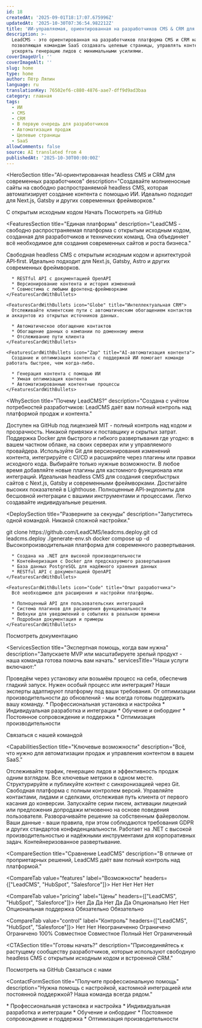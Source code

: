 ```yaml
---
id: 18
createdAt: '2025-09-01T18:17:07.675996Z'
updatedAt: '2025-10-30T07:36:54.982212Z'
title: 'ИИ-управляемая, ориентированная на разработчиков CMS & CRM для SaaS'
description: >-
  LeadCMS - это ориентированная на разработчиков платформа CMS и CRM на базе ИИ,
  позволяющая командам SaaS создавать целевые страницы, управлять контентом и
  ускорять генерацию лидов с минимальными усилиями.
coverImageUrl: ''
coverImageAlt: ''
slug: home
type: home
author: Пётр Ляпин
language: ru
translationKey: 76502ef6-c880-4876-aae7-dff9d9ad3baa
category: главная
tags:
  - ИИ
  - CMS
  - CRM
  - В первую очередь для разработчиков
  - Автоматизация продаж
  - Целевые страницы
  - SaaS
allowComments: false
source: AI translated from 4
publishedAt: '2025-10-30T00:00:00Z'
---
```


<HeroSection
  title="AI‑ориентированная headless CMS и CRM для современных разработчиков"
  description="Создавайте молниеносные сайты на свободно распространяемой headless CMS, которая автоматизирует создание контента с помощью ИИ. Идеально подходит для Next.js, Gatsby и других современных фреймворков."
>
  <HeroBadge>С открытым исходным кодом</HeroBadge>
  <HeroButtons>
    <HeroButton href="#contact">Начать</HeroButton>
    <HeroButton href="https://github.com/LeadCMS" variant="outline" icon="GitBranch" external>
      Посмотреть на GitHub
    </HeroButton>
  </HeroButtons>
  <HeroPreview image="/media/home/leadcms-preview.png" label="LeadCMS.AI Admin" />
</HeroSection>

<FeaturesSection
  title="Единая платформа"
  description="LeadCMS - свободно распространяемая платформа с открытым исходным кодом, созданная для разработчиков и технических команд. Она объединяет всё необходимое для создания современных сайтов и роста бизнеса."
>
  <FeaturesSectionCards>
    <FeaturesCardWithBullets icon="Database" title="Headless CMS">
      Свободная headless CMS с открытым исходным кодом и архитектурой API‑first. Идеально подходит для Next.js, Gatsby, Astro и других современных фреймворков.

      * RESTful API с документацией OpenAPI
      * Версионирование контента и история изменений
      * Совместима с любыми фронтенд‑фреймворками
    </FeaturesCardWithBullets>

    <FeaturesCardWithBullets icon="Globe" title="Интеллектуальная CRM">
      Отслеживайте клиентские пути с автоматическим обогащением контактов и аккаунтов из открытых источников данных.

      * Автоматическое обогащение контактов
      * Обогащение данных о компании по доменному имени
      * Отслеживание пути клиента
    </FeaturesCardWithBullets>

    <FeaturesCardWithBullets icon="Zap" title="AI‑автоматизация контента">
      Создание и оптимизация контента с поддержкой ИИ помогает команде работать быстрее, чем когда‑либо.

      * Генерация контента с помощью ИИ
      * Умная оптимизация контента
      * Автоматизированные контентные процессы
    </FeaturesCardWithBullets>
  </FeaturesSectionCards>
</FeaturesSection>

<WhySection
  title="Почему LeadCMS?"
  description="Создана с учётом потребностей разработчиков: LeadCMS даёт вам полный контроль над платформой продаж и контента."
>
  <WhyReasonCard icon="Code" title="100% открытый исходный код">
    Доступен на GitHub под лицензией MIT - полный контроль над кодом и прозрачность. Никакой привязки к поставщику и скрытых затрат.
  </WhyReasonCard>

  <WhyReasonCard icon="Server" title="Самостоятельный хостинг или облако">
    Поддержка Docker для быстрого и гибкого развертывания где угодно: в вашем частном облаке, на своих серверах или у управляемого провайдера.
  </WhyReasonCard>

  <WhyReasonCard icon="GitBranch" title="Процесс, ориентированный на разработчиков">
    Используйте Git для версионирования изменений контента, интегрируйте с CI/CD и расширяйте через плагины или правки исходного кода.
  </WhyReasonCard>

  <WhyReasonCard icon="Package" title="Модульная архитектура">
    Выбирайте только нужные возможности. В любое время добавляйте новые плагины для кастомного функционала или интеграций.
  </WhyReasonCard>

  <WhyReasonCard icon="Zap" title="Молниеносно быстрые сайты">
    Идеальная headless CMS для создания сверхбыстрых сайтов с Next.js, Gatsby и современными фреймворками. Достигайте высоких показателей в Lighthouse.
  </WhyReasonCard>

  <WhyReasonCard icon="Globe" title="API‑first подход">
    Полноценные API‑эндпоинты для бесшовной интеграции с вашими инструментами и процессами. Легко создавайте индивидуальные решения.
  </WhyReasonCard>
</WhySection>


<DeploySection
  title="Разверните за секунды"
  description="Запуститесь одной командой. Никакой сложной настройки."
>
  <DeployCommands>
git clone https://github.com/LeadCMS/leadcms.deploy.git
cd leadcms.deploy
./generate-env.sh
docker compose up -d
  </DeployCommands>

  <DeployCards>
    <FeaturesCardWithBullets icon="Server" title="Технические характеристики">
      Высокопроизводительная платформа для современного развертывания.

      * Создана на .NET для высокой производительности
      * Контейнеризация с Docker для предсказуемого развертывания
      * База данных PostgreSQL для надёжного хранения данных
      * RESTful API с документацией OpenAPI
    </FeaturesCardWithBullets>

    <FeaturesCardWithBullets icon="Code" title="Опыт разработчика">
      Всё необходимое для расширения и настройки платформы.

      * Полноценный API для пользовательских интеграций
      * Система плагинов для расширения функциональности
      * Вебхуки для уведомлений о событиях в реальном времени
      * Подробная документация и примеры
    </FeaturesCardWithBullets>
  </DeployCards>

  <DeployButton href="/ru/docs">Посмотреть документацию</DeployButton>
</DeploySection>

<ServicesSection
  title="Экспертная помощь, когда вам нужна"
  description="Запускаете MVP или масштабируете зрелый продукт - наша команда готова помочь вам начать."
  servicesTitle="Наши услуги включают:"
>
  <ServiceCard icon="Settings" title="Профессиональная настройка">
    Проведём через установку или возьмём процесс на себя, обеспечив гладкий запуск.
  </ServiceCard>

  <ServiceCard icon="Code" title="Индивидуальная разработка">
    Нужен особый процесс или интеграция? Наши эксперты адаптируют платформу под ваши требования.
  </ServiceCard>

  <ServiceCard icon="ShieldCheck" title="Постоянная поддержка">
    От оптимизации производительности до обновлений - мы всегда готовы поддержать вашу команду.
  </ServiceCard>

  <ServiceList>
    * Профессиональная установка и настройка
    * Индивидуальная разработка и интеграции
    * Обучение и онбординг
    * Постоянное сопровождение и поддержка
    * Оптимизация производительности
  </ServiceList>

  <ServiceButton href="#contact-form">Связаться с нашей командой</ServiceButton>
</ServicesSection>

<CapabilitiesSection
  title="Ключевые возможности"
  description="Всё, что нужно для автоматизации продаж и управления контентом в вашем SaaS."
>
  <CapabilityCard icon="Zap" title="Единая панель управления">
    Отслеживайте трафик, генерацию лидов и эффективность продаж одним взглядом. Все ключевые метрики в одном месте.
  </CapabilityCard>

  <CapabilityCard icon="Database" title="Headless CMS с открытым исходным кодом">
    Структурируйте и публикуйте контент с синхронизацией через Git. Свободная платформа с полным контролем версий.
  </CapabilityCard>

  <CapabilityCard icon="Globe" title="Интегрированная CRM‑система">
    Управляйте контактами, лидами и сделками, отслеживая путь клиента от первого касания до конверсии.
  </CapabilityCard>

  <CapabilityCard icon="Settings" title="Автоматизация продаж">
    Запускайте серии писем, активации лицензий или предложения допродажи мгновенно на основе поведения пользователя.
  </CapabilityCard>

  <CapabilityCard icon="ShieldCheck" title="Безопасность и соответствие">
    Разворачивайте решение за собственным файерволом. Ваши данные - ваши правила, при этом соблюдаются требования GDPR и других стандартов конфиденциальности.
  </CapabilityCard>

  <CapabilityCard icon="Server" title="Быстро. Гибко. Масштабируемо.">
    Работает на .NET с высокой производительностью и надёжными инструментами для корпоративных задач. Контейнеризованное развертывание.
  </CapabilityCard>
</CapabilitiesSection>

<CompareSection
  title="Сравнение LeadCMS"
  description="В отличие от проприетарных решений, LeadCMS даёт вам полный контроль над платформой."
>
  <CompareTab value="features" label="Возможности" headers={["LeadCMS", "HubSpot", "Salesforce"]}>
    <CompareRow label="CMS">
      <CompareCell icon="check" />
      <CompareCell icon="check" />
      <CompareCell icon="check" />
    </CompareRow>
    <CompareRow label="CRM">
      <CompareCell icon="check" />
      <CompareCell icon="check" />
      <CompareCell icon="check" />
    </CompareRow>
    <CompareRow label="Self-Hosted">
      <CompareCell icon="check" />
      <CompareCell>Нет</CompareCell>
      <CompareCell>Нет</CompareCell>
    </CompareRow>
    <CompareRow label="Open Source">
      <CompareCell icon="check" />
      <CompareCell>Нет</CompareCell>
      <CompareCell>Нет</CompareCell>
    </CompareRow>
  </CompareTab>

  <CompareTab value="pricing" label="Цены" headers={["LeadCMS", "HubSpot", "Salesforce"]}>
    <CompareRow label="Per-User Fees">
      <CompareCell>Нет</CompareCell>
      <CompareCell>Да</CompareCell>
      <CompareCell>Да</CompareCell>
    </CompareRow>
    <CompareRow label="Feature Lockouts">
      <CompareCell>Нет</CompareCell>
      <CompareCell>Да</CompareCell>
      <CompareCell>Да</CompareCell>
    </CompareRow>
    <CompareRow label="One-time Cost">
      <CompareCell>Опционально</CompareCell>
      <CompareCell>Нет</CompareCell>
      <CompareCell>Нет</CompareCell>
    </CompareRow>
    <CompareRow label="Subscription">
      <CompareCell>Опциональная поддержка</CompareCell>
      <CompareCell>Обязательно</CompareCell>
      <CompareCell>Обязательно</CompareCell>
    </CompareRow>
  </CompareTab>

  <CompareTab value="control" label="Контроль" headers={["LeadCMS", "HubSpot", "Salesforce"]}>
    <CompareRow label="Source Code Access">
      <CompareCell icon="check" />
      <CompareCell>Нет</CompareCell>
      <CompareCell>Нет</CompareCell>
    </CompareRow>
    <CompareRow label="Custom Extensions">
      <CompareCell>Неограниченно</CompareCell>
      <CompareCell>Ограничено</CompareCell>
      <CompareCell>Ограничено</CompareCell>
    </CompareRow>
    <CompareRow label="Data Ownership">
      <CompareCell>100%</CompareCell>
      <CompareCell>Совместное</CompareCell>
      <CompareCell>Совместное</CompareCell>
    </CompareRow>
    <CompareRow label="Deployment Control">
      <CompareCell>Полный</CompareCell>
      <CompareCell>Нет</CompareCell>
      <CompareCell>Ограниченный</CompareCell>
    </CompareRow>
  </CompareTab>
</CompareSection>

<CTASection
  title="Готовы начать?"
  description="Присоединяйтесь к растущему сообществу разработчиков, которые используют свободную headless CMS с открытым исходным кодом и встроенной CRM."
>
  <CTAButton href="https://github.com/LeadCMS" icon="GitBranch">Посмотреть на GitHub</CTAButton>
  <CTAButton href="#contact-form">Связаться с нами</CTAButton>
</CTASection>

<ContactFormSection
  title="Получите профессиональную помощь"
  description="Нужна помощь с настройкой, кастомной интеграцией или постоянной поддержкой? Наша команда всегда рядом."
>
  <ContactFormServiceList title="Наши услуги включают:">
    * Профессиональная установка и настройка
    * Индивидуальная разработка и интеграции
    * Обучение и онбординг
    * Постоянное сопровождение и поддержка
    * Оптимизация производительности
  </ContactFormServiceList>

  <ContactForm>
    <ContactUs />
  </ContactForm>
</ContactFormSection>
